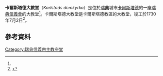 {{Infobox church
| name                   = Karlstad Cathedral
| fullname               = 
| image                  = Karlstads domkyrka view.jpg
| imagesize              = 
| imagelink              = 
| imagealt               = 
| landscape              = 
| caption                = 卡爾斯塔德大教堂

| pushpin map            = 
| pushpin label position = 
| pushpin map alt        = 
| pushpin mapsize        = 
| map caption            = 
| latd                   = 
| latm                   = 
| lats                   = 
| latNS                  = 
| longd                  = 
| longm                  = 
| longs                  = 
| longEW                 = 
| coordinates            = {{coord|59|22|54|N|13|30|23|E|region:SE_type:landmark|display=title}}
| osgraw                 = 
| osgridref              = 
| location               = [[卡爾斯塔德|卡爾斯塔德]]
| country                = [[瑞典|瑞典]]

| denomination           = [[瑞典信義會|瑞典信義會]]
| previous denomination  =
| churchmanship          = 
| membership             = 
| attendance             = 
| website                =

| former name            = 
| bull date              = 
| founded date           = 
| founder                = 
| dedication             = 
| dedicated date         = 
| consecrated date       = 
| cult                   = 
| relics                 = 
| events                 = 
| past bishop            = 
| people                 =

| status                 = 
| functional status      = 
| heritage designation   = 
| designated date        = 
| architect              = 
| architectural type     = 
| style                  = 
| groundbreaking         = 
| completed date         = 
| construction cost      = 
| closed date            = 
| demolished date        =

| capacity               = 
| length                 = 
| width                  = 
| width nave             = 
| height                 = 
| diameter               = 
| other dimensions       = 
| floor count            = 
| floor area             = 
| dome quantity          = 
| dome height outer      = 
| dome height inner      = 
| dome dia outer         = 
| dome dia inner         = 
| spire quantity         = 
| spire height           = 
| materials              =

| parish                 = 
| deanery                = 
| archdeaconry           = 
| episcopalarea          = 
| archdiocese            = 
| metropolis             = 
| diocese                = [[卡爾斯塔德教區|卡爾斯塔德教區]]
| province               = 
| presbytery             = 
| synod                  = 
| circuit                = 
| district               = 
| division               = 
| subdivision            =

| archbishop             = 
| bishop                 = [[Esbjörn_Hagberg|Esbjörn Hagberg]]
| dean                   = 
| subdean                = 
| provost                = 
| provost-rector         = 
| viceprovost            = 
| canon                  = 
| canonpastor            = 
| precentor              = 
| archdeacon             = 
| prebendary             = 
| rector                 = 
| vicar                  = 
| curate                 = 
| priestincharge         = 
| priest                 = 
| asstpriest             = 
| minister               = 
| assistant              = 
| honpriest              = 
| deacon                 = 
| deaconness             = 
| seniorpastor           = 
| pastor                 = 
| abbot                  = 
| chaplain               =

| reader                 = 
| organistdom            = 
| director               = 
| organist               = 
| organscholar           = 
| chapterclerk           = 
| laychapter             = 
| warden                 = 
| businessmgr            = 
| liturgycoord           = 
| reledu                 = 
| rcia                   = 
| youthmin               = 
| flowerguild            = 
| musicgroup             = 
| parishadmin            = 
| serversguild           =

| logo                   = 
| logosize               = 
| logolink               = 
| logoalt                = 
}}
'''卡爾斯塔德大教堂'''（''Karlstads domkyrka''）是位於[[瑞典|瑞典]]城市[[卡爾斯塔德|卡爾斯塔德]]的一座[[瑞典信義會|瑞典信義會]]的大教堂<ref name=ne />。卡爾斯塔德大教堂是卡爾斯塔德教區的大教堂，竣工於1730年7月2日<ref>{{cite web|url=https://www.svenskakyrkan.se/karlstadspastorat/domkyrkans-historia-i-korthet|title=Domkyrkans historia i korthet|publisher=Church of Sweden|language=sv|accessdate=11 July 2014|archive-date=2016-03-04|archive-url=https://web.archive.org/web/20160304114203/https://www.svenskakyrkan.se/karlstadspastorat/domkyrkans-historia-i-korthet|dead-url=no}}</ref>。
==參考資料==
{{reflist|refs=
<ref name=ne>{{cite encyclopedia |title=Karlstads domkyrka |encyclopedia=[[Nationalencyklopedin|Nationalencyklopedin]] |language=sv |url=http://www.ne.se/karlstads-domkyrka |accessdate=28 August 2011 |archive-date=2012-09-29 |archive-url=https://web.archive.org/web/20120929082130/http://www.ne.se/karlstads-domkyrka |dead-url=no }}{{subscription required}}</ref>
}}
[[Category:瑞典信義宗主教座堂|Category:瑞典信義宗主教座堂]]